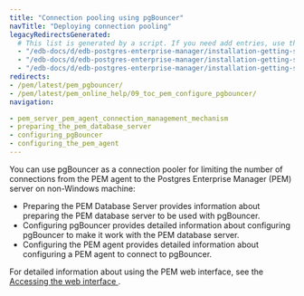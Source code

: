 ```yaml
---
title: "Connection pooling using pgBouncer"
navTitle: "Deploying connection pooling"
legacyRedirectsGenerated:
  # This list is generated by a script. If you need add entries, use the `legacyRedirects` key.
  - "/edb-docs/d/edb-postgres-enterprise-manager/installation-getting-started/pgbouncer-configuration-guide/8.0/genindex.html"
  - "/edb-docs/d/edb-postgres-enterprise-manager/installation-getting-started/pgbouncer-configuration-guide/8.0/conclusion.html"
  - "/edb-docs/d/edb-postgres-enterprise-manager/installation-getting-started/pgbouncer-configuration-guide/8.0/index.html"
redirects:
- /pem/latest/pem_pgbouncer/
- /pem/latest/pem_online_help/09_toc_pem_configure_pgbouncer/
navigation:

- pem_server_pem_agent_connection_management_mechanism
- preparing_the_pem_database_server
- configuring_pgBouncer
- configuring_the_pem_agent
---
```


You can use pgBouncer as a connection pooler for limiting the number of connections from the PEM agent to the Postgres Enterprise Manager (PEM) server on non-Windows machine:

-   Preparing the PEM Database Server provides information about preparing the PEM database server to be used with pgBouncer.
-   Configuring pgBouncer provides detailed information about configuring pgBouncer to make it work with the PEM database server.
-   Configuring the PEM agent provides detailed information about configuring a PEM agent to connect to pgBouncer.

For detailed information about using the PEM web interface, see the [Accessing the web interface ](../../pem_web_interface).